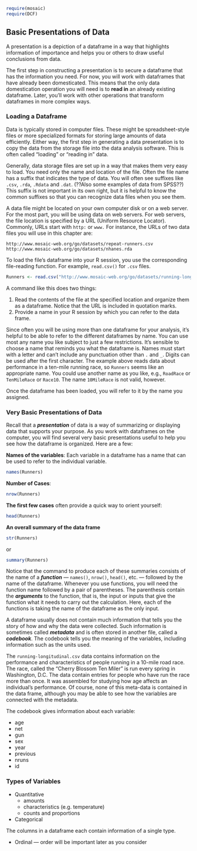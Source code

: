 ```r
require(mosaic)
require(DCF)
```


## Basic Presentations of Data

A presentation is a depiction of a dataframe in a way that highlights information of importance and helps you or others to draw useful conclusions from data.  

The first step in constructing a presentation is to secure a dataframe that has the information you need.  For now, you will work with dataframes that have already been domesticated.  This means that the only data domestication operation you will need is to **read in** an already existing dataframe.  Later, you'll work with other operations that transform dataframes in more complex ways.

### Loading a Dataframe

Data is typically stored in computer files.  These might be spreadsheet-style files or more specialized formats for storing large amounts of data efficiently.  Either way, the first step in generating a data presentation is to copy the data from the storage file into the data analysis software.  This is often called "loading" or "reading in" data.

Generally, data storage files are set up in a way that makes them very easy to load.  You need only the name and location of the file.  Often the file name has a suffix that indicates the type of data.  You will often see suffixes like `.csv`, `.rda`, `.Rdata` and `.dat`.  (??Also some examples of data from SPSS??)  This suffix is not important in its own right, but it is helpful to know the common suffixes so that you can recognize data files when you see them.

A data file might be located on your own computer disk or on a web server.  For the most part, you will be using data on web servers.  For web servers, the file location is specified by a URL (Uniform Resource Locator).  Commonly, URLs start with `http:` or `www.`  For instance, the URLs of two data files you will use in this chapter are:

    http://www.mosaic-web.org/go/datasets/repeat-runners.csv
    http://www.mosaic-web.org/go/datasets/nhanes.rda
    
To load the file's dataframe into your R session, you use the corresponding file-reading function.  For example, `read.csv()` for `.csv` files.   

```r
Runners <- read.csv("http://www.mosaic-web.org/go/datasets/running-longitudinal.csv")
```

A command like this does two things:

1. Read the contents of the file at the specified location and organize them as a dataframe.  Notice that the URL is included in quotation marks.
2. Provide a name in your R session by which you can refer to the data frame.

Since often you will be using more than one dataframe for your analysis, it's helpful to be able to refer to the different dataframes by name.  You can use most any name you like subject to just a few restrictions.  It's sensible to choose a name that reminds you what the dataframe is.  Names must start with a letter and can't include any punctuation other than `.` and `_`.  Digits can be used after the first character.  The example above reads data about performance in a ten-mile running race, so `Runners` seems like an appropriate name. You could use another name as you like, e.g., `RoadRace` or `TenMileRace` or `Race10`.  The name `10MileRace` is not valid, however.

Once the dataframe has been loaded, you will refer to it by the name you assigned.  

### Very Basic Presentations of Data

Recall that a ***presentation*** of data is a way of summarizing or displaying data that supports your purpose.  As you work with dataframes on the computer, you will find several very basic presentations useful to help you see how the dataframe is organized.  Here are a few:

**Names of the variables**: Each variable in a dataframe has a name that can be used to refer to the individual variable.
```r
names(Runners)
```

**Number of Cases**: 
```r
nrow(Runners)
```

**The first few cases** often provide a quick way to orient yourself:
```r
head(Runners)
```

**An overall summary of the data frame**
```r
str(Runners)
```
or 
```r
summary(Runners)
```

Notice that the command to produce each of these summaries consists of the name of a ***function*** --- `names()`, `nrow()`, `head()`, etc. --- followed by the name of the dataframe.  Whenever you use functions, you will need the function name followed by a pair of parentheses.  The parenthesis contain the ***arguments*** to the function, that is, the input or inputs that give the function what it needs to carry out the calculation.  Here, each of the functions is taking the name of the dataframe as the only input.

A dataframe usually does not contain much information that tells you the story of how and why the data were collected.  Such information is sometimes called ***metadata*** and is often stored in another file, called a ***codebook***.  The codebook tells you the meaning of the variables, including information such as the units used.

The `running-longitudinal.csv` data contains information on the performance and characteristics of people running in a 10-mile road race.  The race, called the "Cherry Blossom Ten Miler" is run every spring in Washington, D.C.  The data contain entries for people who have run the race more than once.  It was assembled for studying how age affects an individual's performance.  Of course, none of this meta-data is contained in the data frame, although you may be able to see how the variables are connected with the metadata.

The codebook gives information about each variable:

* age
* net
* gun
* sex
* year
* previous
* nruns
* id


### Types of Variables

* Quantitative
    * amounts
    * characteristics (e.g. temperature)
    * counts and proportions
* Categorical


The columns in a dataframe each contain information of a single type.
 
* Ordinal --- order will be important later as you consider





